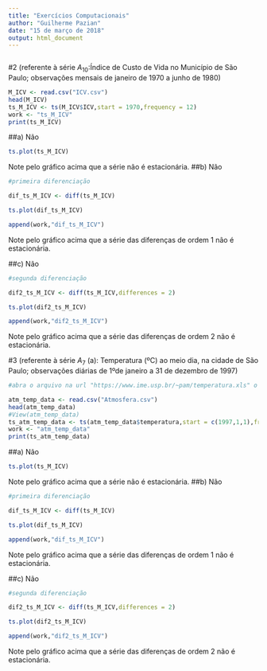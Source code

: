 ```yaml
---
title: "Exercícios Computacionais"
author: "Guilherme Pazian"
date: "15 de março de 2018"
output: html_document
---
```



```r

```


#2 (referente à série $A_10$:Índice de Custo de Vida no Município de São Paulo; observações mensais de janeiro de 1970 a junho de 1980)

```r
M_ICV <- read.csv("ICV.csv")
head(M_ICV)
ts_M_ICV <- ts(M_ICV$ICV,start = 1970,frequency = 12)
work <- "ts_M_ICV"
print(ts_M_ICV)

```

##a)
Não
```r
ts.plot(ts_M_ICV)

```

Note pelo gráfico acima que a série não é estacionária.
##b)
Não
```r
#primeira diferenciação

dif_ts_M_ICV <- diff(ts_M_ICV)

ts.plot(dif_ts_M_ICV)

append(work,"dif_ts_M_ICV")
```

Note pelo gráfico acima que a série das diferenças de ordem 1 não é estacionária.

##c)
Não
```r
#segunda diferenciação

dif2_ts_M_ICV <- diff(ts_M_ICV,differences = 2)

ts.plot(dif2_ts_M_ICV)

append(work,"dif2_ts_M_ICV")
```

Note pelo gráfico acima que a série das diferenças de ordem 2 não é estacionária.

#3 (referente à série $A_7$ (a): Temperatura (ºC) ao meio dia, na cidade de São Paulo; observações diárias de 1ºde janeiro a 31 de dezembro de 1997)

```r
#abra o arquivo na url "https://www.ime.usp.br/~pam/temperatura.xls" o salve em formato .xls e .csv na pasta de trabalho


```

```r
atm_temp_data <- read.csv("Atmosfera.csv")
head(atm_temp_data)
#View(atm_temp_data)
ts_atm_temp_data <- ts(atm_temp_data$temperatura,start = c(1997,1,1),frequency = 365.25)
work <- "atm_temp_data"
print(ts_atm_temp_data)

```

##a)
Não
```r
ts.plot(ts_M_ICV)

```

Note pelo gráfico acima que a série não é estacionária.
##b)
Não
```r
#primeira diferenciação

dif_ts_M_ICV <- diff(ts_M_ICV)

ts.plot(dif_ts_M_ICV)

append(work,"dif_ts_M_ICV")
```

Note pelo gráfico acima que a série das diferenças de ordem 1 não é estacionária.

##c)
Não
```r
#segunda diferenciação

dif2_ts_M_ICV <- diff(ts_M_ICV,differences = 2)

ts.plot(dif2_ts_M_ICV)

append(work,"dif2_ts_M_ICV")
```

Note pelo gráfico acima que a série das diferenças de ordem 2 não é estacionária.


